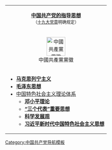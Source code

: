 {| class="box" style="float: right; clear:right; margin-left: 15px; text-align: center; border:1px solid #aaaaaa; padding:5px; font-size: 85%; width: auto;background:#FAFAFA;" 
|+
|-
|height="35" style="padding:0.2em; border solid thin #0000CC; text-align:center; margin-bottom:5px;" | '''[[中国共产党的意识形态|中国共产党的指导思想]]'''<br><small>（[[中国共产党第十九次全国代表大会|十九大]][[中国共产党章程|党章]]明确规定）</small>
|-
|style="padding:0.2em; border solid thin #0000CC; text-align:center; margin-bottom:5px;"| 
[[File:Danghui.svg|60px|中國共產黨黨徽]]
|-
|style="text-align:left;"|
*'''[[马克思列宁主义]]'''
*'''[[毛泽东思想]]'''
*[[中国特色社会主义|中国特色社会主义理论体系]]
**'''[[邓小平理论]]'''
**'''[[“三个代表”重要思想]]'''
**'''[[科学发展观]]'''
**'''[[习近平新时代中国特色社会主义思想]]'''
|}<noinclude>
[[Category:中国共产党导航模板]]
</noinclude>
